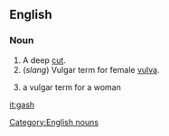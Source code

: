 ==English==

===Noun===
[[Category:English nouns]]
#A deep [[cut]].
#(''slang'') Vulgar term for female [[vulva]].
#{{slang}} a vulgar term for a woman
[[it:gash]]